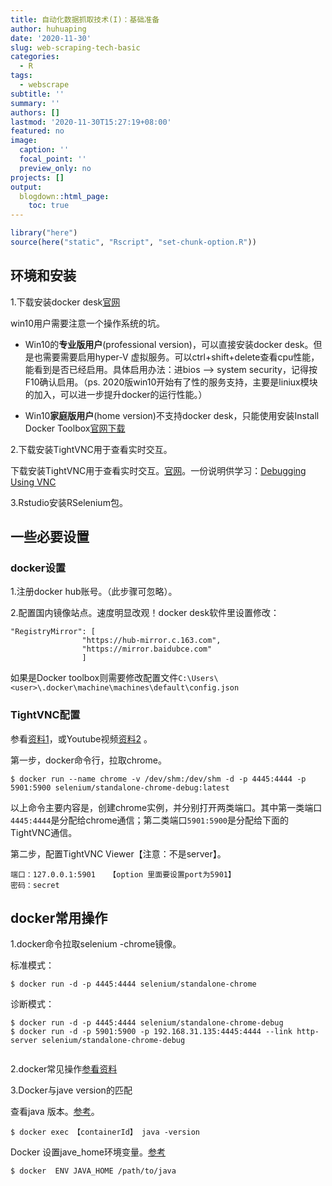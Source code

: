 ```yaml
---
title: 自动化数据抓取技术(I)：基础准备
author: huhuaping
date: '2020-11-30'
slug: web-scraping-tech-basic
categories:
  - R
tags:
  - webscrape
subtitle: ''
summary: ''
authors: []
lastmod: '2020-11-30T15:27:19+08:00'
featured: no
image:
  caption: ''
  focal_point: ''
  preview_only: no
projects: []
output:
  blogdown::html_page:
    toc: true
---
```


```r
library("here")
source(here("static", "Rscript", "set-chunk-option.R"))
```

## 环境和安装

1.下载安装docker desk[官网](https://www.docker.com/products/docker-desktop)

win10用户需要注意一个操作系统的坑。

- Win10的**专业版用户**(professional version)，可以直接安装docker desk。但是也需要需要启用hyper-V 虚拟服务。可以ctrl+shift+delete查看cpu性能，能看到是否已经启用。具体启用办法：进bios --> system security，记得按F10确认启用。（ps. 2020版win10开始有了性的服务支持，主要是liniux模块的加入，可以进一步提升docker的运行性能。）

- Win10**家庭版用户**(home version)不支持docker desk，只能使用安装Install Docker Toolbox[官网下载](https://docs.docker.com/toolbox/toolbox_install_windows/)

2.下载安装TightVNC用于查看实时交互。

下载安装TightVNC用于查看实时交互。[官网](https://www.tightvnc.com/)。一份说明供学习：[Debugging Using VNC](https://cran.r-project.org/web/packages/RSelenium/vignettes/docker.html#debugging-using-vnc)


3.Rstudio安装RSelenium包。


## 一些必要设置

### docker设置

1.注册docker hub账号。（此步骤可忽略）。

2.配置国内镜像站点。速度明显改观！docker desk软件里设置修改：

```
"RegistryMirror": [
                "https://hub-mirror.c.163.com",
                "https://mirror.baidubce.com"
                ]
```
	
如果是Docker toolbox则需要修改配置文件`C:\Users\<user>\.docker\machine\machines\default\config.json`

### TightVNC配置

参看[资料1](https://gist.github.com/HanjoStudy/aeb331b7a277be9639f3cfb3bf875ba2)，或Youtube视频[资料2]( https://www.youtube.com/watch?v=OxbvFiYxEzI) 。

第一步，docker命令行，拉取chrome。

```
$ docker run --name chrome -v /dev/shm:/dev/shm -d -p 4445:4444 -p 5901:5900 selenium/standalone-chrome-debug:latest
```

以上命令主要内容是，创建chrome实例，并分别打开两类端口。其中第一类端口`4445:4444`是分配给chrome通信；第二类端口`5901:5900`是分配给下面的TightVNC通信。

第二步，配置TightVNC Viewer【注意：不是server】。

```
端口：127.0.0.1:5901   【option 里面要设置port为5901】
密码：secret
```


## docker常用操作

1.docker命令拉取selenium -chrome镜像。

标准模式：

```
$ docker run -d -p 4445:4444 selenium/standalone-chrome

```

诊断模式：

```
$ docker run -d -p 4445:4444 selenium/standalone-chrome-debug
$ docker run -d -p 5901:5900 -p 192.168.31.135:4445:4444 --link http-server selenium/standalone-chrome-debug
  
```

2.docker常见操作[参看资料](https://stackoverflow.com/questions/45395849/cant-execute-rsdriver-connection-refused)


3.Docker与jave version的匹配


查看java 版本。[参考](https://stackoverflow.com/questions/49189913/how-to-check-java-version-of-the-docker-container)。

```
$ docker exec 【containerId】 java -version

```

Docker 设置jave_home环境变量。[参考](https://stackoverflow.com/questions/46277631/change-java-home-in-docker/56035653)


```
$ docker  ENV JAVA_HOME /path/to/java

```






